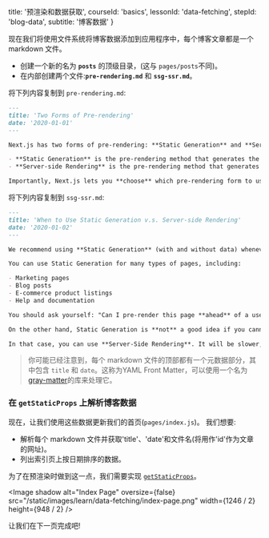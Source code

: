 
  title: '预渲染和数据获取',
  courseId: 'basics',
  lessonId: 'data-fetching',
  stepId: 'blog-data',
  subtitle: '博客数据'
}

现在我们将使用文件系统将博客数据添加到应用程序中，每个博客文章都是一个 markdown 文件。

- 创建一个新的名为 **`posts`** 的顶级目录，(这与 `pages/posts`不同)。
- 在内部创建两个文件:**`pre-rendering.md`** 和 **`ssg-ssr.md`**。

将下列内容复制到 `pre-rendering.md`:

```md
---
title: 'Two Forms of Pre-rendering'
date: '2020-01-01'
---

Next.js has two forms of pre-rendering: **Static Generation** and **Server-side Rendering**. The difference is in **when** it generates the HTML for a page.

- **Static Generation** is the pre-rendering method that generates the HTML at **build time**. The pre-rendered HTML is then _reused_ on each request.
- **Server-side Rendering** is the pre-rendering method that generates the HTML on **each request**.

Importantly, Next.js lets you **choose** which pre-rendering form to use for each page. You can create a "hybrid" Next.js app by using Static Generation for most pages and using Server-side Rendering for others.
```

将下列内容复制到 `ssg-ssr.md`:

```md
---
title: 'When to Use Static Generation v.s. Server-side Rendering'
date: '2020-01-02'
---

We recommend using **Static Generation** (with and without data) whenever possible because your page can be built once and served by CDN, which makes it much faster than having a server render the page on every request.

You can use Static Generation for many types of pages, including:

- Marketing pages
- Blog posts
- E-commerce product listings
- Help and documentation

You should ask yourself: "Can I pre-render this page **ahead** of a user's request?" If the answer is yes, then you should choose Static Generation.

On the other hand, Static Generation is **not** a good idea if you cannot pre-render a page ahead of a user's request. Maybe your page shows frequently updated data, and the page content changes on every request.

In that case, you can use **Server-Side Rendering**. It will be slower, but the pre-rendered page will always be up-to-date. Or you can skip pre-rendering and use client-side JavaScript to populate data.
```

> 你可能已经注意到，每个 markdown 文件的顶部都有一个元数据部分，其中包含 `title` 和 `date`。这称为YAML Front Matter，可以使用一个名为[gray-matter](https://github.com/jonschlinkert/gray-matter)的库来处理它。

### 在 `getStaticProps` 上解析博客数据

现在，让我们使用这些数据更新我们的首页(`pages/index.js`)。 我们想要:

- 解析每个 markdown 文件并获取'title'、'date'和文件名(将用作'id'作为文章的网址)。
- 列出索引页上按日期排序的数据。

为了在预渲染时做到这一点，我们需要实现 [`getStaticProps`](/docs/basic-features/data-fetching#getstaticprops-static-generation)。

<Image
  shadow
  alt="Index Page"
  oversize={false}
  src="/static/images/learn/data-fetching/index-page.png"
  width={1246 / 2}
  height={948 / 2}
/>

让我们在下一页完成吧!

